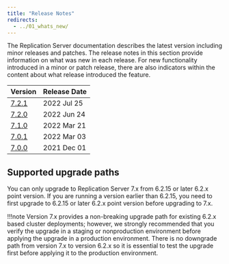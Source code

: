 ```yaml
---
title: "Release Notes"
redirects:
  - ../01_whats_new/
---
```



The Replication Server documentation describes the latest version including minor releases and patches. The release notes in this section provide information on what was new in each release. For new functionality introduced in a minor or patch release, there are also indicators within the content about what release introduced the feature.

| Version                          | Release Date | 
| -------------------------------- | ------------ |
| [7.2.1](16_eprs_rel_notes_7.2.1) | 2022 Jul 25  |
| [7.2.0](17_eprs_rel_notes_7.2.0) | 2022 Jun 24  |
| [7.1.0](18_eprs_rel_notes_7.1.0) | 2022 Mar 21  |
| [7.0.1](19_eprs_rel_notes_7.0.1) | 2022 Mar 03  |
| [7.0.0](20_eprs_rel_notes_7.0.0) | 2021 Dec 01  |

## Supported upgrade paths

You can only upgrade to Replication Server 7.x from 6.2.15 or later 6.2.x point version. If you are running a version earlier than 6.2.15, you need to first upgrade to 6.2.15 or later 6.2.x point version before upgrading to 7.x.

!!!note
   Version 7.x provides a non-breaking upgrade path for existing 6.2.x based cluster deployments; however, we strongly recommended that you verify the upgrade in a staging or nonproduction environment before applying the upgrade in a production environment. There is no downgrade path from version 7.x to version 6.2.x so it is essential to test the upgrade first before applying it to the production environment.  

